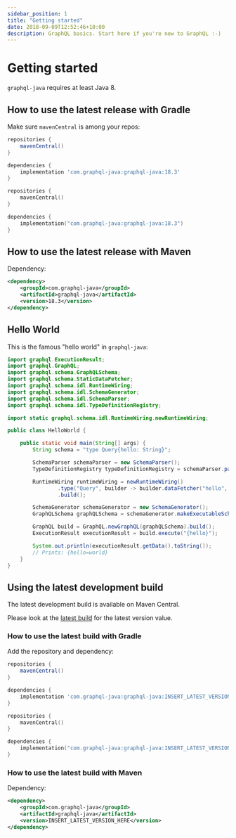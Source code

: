 ```yaml
---
sidebar_position: 1
title: "Getting started"
date: 2018-09-09T12:52:46+10:00
description: GraphQL basics. Start here if you're new to GraphQL :-)
---
```



# Getting started

`graphql-java` requires at least Java 8.

## How to use the latest release with Gradle

Make sure `mavenCentral` is among your repos:

<Tabs groupId="gradle-language">
<TabItem value="groovy" label="Gradle">

```groovy
repositories {
    mavenCentral()
}

dependencies {
    implementation 'com.graphql-java:graphql-java:18.3'
}
```
</TabItem>

<TabItem value="kotlin" label="Gradle (Kotlin)">

```kotlin
repositories {
    mavenCentral()
}

dependencies {
    implementation("com.graphql-java:graphql-java:18.3")
}
```
</TabItem>
</Tabs>

## How to use the latest release with Maven

Dependency:
```xml
<dependency>
    <groupId>com.graphql-java</groupId>
    <artifactId>graphql-java</artifactId>
    <version>18.3</version>
</dependency>
```

## Hello World

This is the famous "hello world" in `graphql-java`:

```java
import graphql.ExecutionResult;
import graphql.GraphQL;
import graphql.schema.GraphQLSchema;
import graphql.schema.StaticDataFetcher;
import graphql.schema.idl.RuntimeWiring;
import graphql.schema.idl.SchemaGenerator;
import graphql.schema.idl.SchemaParser;
import graphql.schema.idl.TypeDefinitionRegistry;

import static graphql.schema.idl.RuntimeWiring.newRuntimeWiring;

public class HelloWorld {

    public static void main(String[] args) {
        String schema = "type Query{hello: String}";

        SchemaParser schemaParser = new SchemaParser();
        TypeDefinitionRegistry typeDefinitionRegistry = schemaParser.parse(schema);

        RuntimeWiring runtimeWiring = newRuntimeWiring()
                .type("Query", builder -> builder.dataFetcher("hello", new StaticDataFetcher("world")))
                .build();

        SchemaGenerator schemaGenerator = new SchemaGenerator();
        GraphQLSchema graphQLSchema = schemaGenerator.makeExecutableSchema(typeDefinitionRegistry, runtimeWiring);

        GraphQL build = GraphQL.newGraphQL(graphQLSchema).build();
        ExecutionResult executionResult = build.execute("{hello}");

        System.out.println(executionResult.getData().toString());
        // Prints: {hello=world}
    }
}
```

## Using the latest development build

The latest development build is available on Maven Central.

Please look at the [latest build](https://search.maven.org/artifact/com.graphql-java/graphql-java) for the
latest version value.

### How to use the latest build with Gradle

Add the repository and dependency:

<Tabs groupId="gradle-language">
<TabItem value="groovy" label="Gradle">

```groovy
repositories {
    mavenCentral()
}

dependencies {
    implementation 'com.graphql-java:graphql-java:INSERT_LATEST_VERSION_HERE'
}
```
</TabItem>

<TabItem value="kotlin" label="Gradle (Kotlin)">

```kotlin
repositories {
    mavenCentral()
}

dependencies {
    implementation("com.graphql-java:graphql-java:INSERT_LATEST_VERSION_HERE")
}
```
</TabItem>
</Tabs>

### How to use the latest build with Maven

Dependency:

```xml
<dependency>
    <groupId>com.graphql-java</groupId>
    <artifactId>graphql-java</artifactId>
    <version>INSERT_LATEST_VERSION_HERE</version>
</dependency>
```
